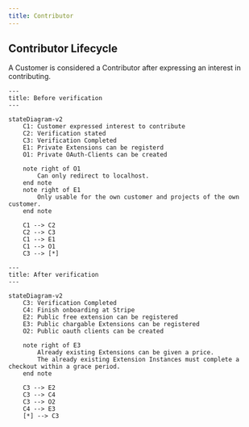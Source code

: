 ```yaml
---
title: Contributor
---
```



## Contributor Lifecycle

A Customer is considered a Contributor after expressing an interest in contributing.

```mermaid
---
title: Before verification
---

stateDiagram-v2
    C1: Customer expressed interest to contribute
    C2: Verification stated
    C3: Verification Completed
    E1: Private Extensions can be registerd
    O1: Private OAuth-Clients can be created

    note right of O1
        Can only redirect to localhost.
    end note
    note right of E1
        Only usable for the own customer and projects of the own customer.
    end note

    C1 --> C2
    C2 --> C3
    C1 --> E1
    C1 --> O1
    C3 --> [*]
```

```mermaid
---
title: After verification
---

stateDiagram-v2
    C3: Verification Completed
    C4: Finish onboarding at Stripe
    E2: Public free extension can be registered
    E3: Public chargable Extensions can be registered
    O2: Public oauth clients can be created

    note right of E3
        Already existing Extensions can be given a price.
        The already existing Extension Instances must complete a checkout within a grace period.
    end note

    C3 --> E2
    C3 --> C4
    C3 --> O2
    C4 --> E3
    [*] --> C3
```
